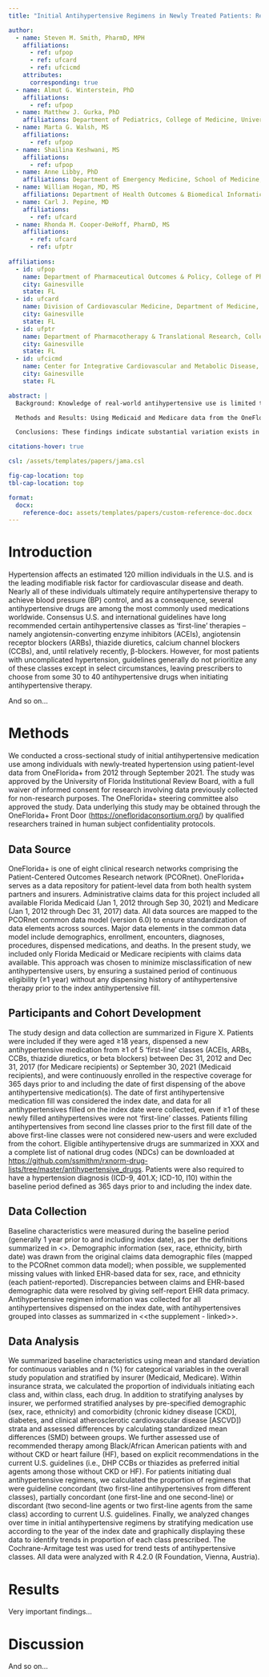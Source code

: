 ```yaml
---
title: "Initial Antihypertensive Regimens in Newly Treated Patients: Real World Evidence from the OneFlorida+ Clinical Research Network"

author: 
  - name: Steven M. Smith, PharmD, MPH
    affiliations:
      - ref: ufpop
      - ref: ufcard
      - ref: ufcicmd
    attributes: 
      corresponding: true
  - name: Almut G. Winterstein, PhD
    affiliations:
      - ref: ufpop
  - name: Matthew J. Gurka, PhD
    affiliations: Department of Pediatrics, College of Medicine, University of Florida
  - name: Marta G. Walsh, MS
    affiliations:
      - ref: ufpop
  - name: Shailina Keshwani, MS
    affiliations:
      - ref: ufpop
  - name: Anne Libby, PhD
    affiliations: Department of Emergency Medicine, School of Medicine, University of Colorado Denver
  - name: William Hogan, MD, MS
    affiliations: Department of Health Outcomes & Biomedical Informatics, College of Medicine, University of Florida
  - name: Carl J. Pepine, MD
    affiliations:
      - ref: ufcard
  - name: Rhonda M. Cooper-DeHoff, PharmD, MS
    affiliations: 
      - ref: ufcard
      - ref: ufptr
        
affiliations:
  - id: ufpop
    name: Department of Pharmaceutical Outcomes & Policy, College of Pharmacy, University of Florida
    city: Gainesville
    state: FL
  - id: ufcard
    name: Division of Cardiovascular Medicine, Department of Medicine, College of Medicine, University of Florida
    city: Gainesville
    state: FL
  - id: ufptr
    name: Department of Pharmacotherapy & Translational Research, College of Pharmacy, University of Florida
    city: Gainesville
    state: FL
  - id: ufcicmd
    name: Center for Integrative Cardiovascular and Metabolic Disease, University of Florida
    city: Gainesville
    state: FL

abstract: |
  Background: Knowledge of real-world antihypertensive use is limited to prevalent hypertension, limiting our understanding of how treatment evolves and its contribution to persistently poor BP control. We sought to characterize antihypertensive initiation among new users. 

  Methods and Results: Using Medicaid and Medicare data from the OneFlorida+ Clinical Research Consortium, we identified new users of ≥1 first-line antihypertensives (angiotensin converting enzyme inhibitor [ACEI], calcium channel blocker [CCB], angiotensin receptor blocker [ARB], thiazide diuretic, or β-blocker) between 2013 and 2021 among adults with diagnosed hypertension, and no antihypertensive fill during the 12 months prior. We evaluated initial antihypertensive regimens by class and drug overall and across study years, and examined variation in antihypertensive initiation across demographic (sex, race, ethnicity), comorbidity (chronic kidney disease, diabetes, and atherosclerotic cardiovascular disease). We identified 143,054 patients initiating 188,995 antihypertensives (75% monotherapy; 25% combination therapy), with mean age, 59 years and 57% of whom were women. The most commonly initiated antihypertensive class overall was ACEIs (39%) followed by β-blockers (31%), CCBs (24%), thiazides (19%), and ARBs (11%). Excepting β-blockers, a single drug accounted for ≥75% of use of each class. β-blocker use decreased (35% to 26%) and CCB use increased (24% to 28%) over the study period, while initiation of most other classes remained relatively stable. We also observed significant differences in antihypertensive selection across demographic and comorbidity strata. 

  Conclusions: These findings indicate substantial variation exists in initial antihypertensive prescribing and there remain significant gaps between current guideline recommendations and real-world implementation in early hypertension care.

citations-hover: true

csl: /assets/templates/papers/jama.csl

fig-cap-location: top
tbl-cap-location: top

format:
  docx:
    reference-doc: assets/templates/papers/custom-reference-doc.docx
---
```


# Introduction

Hypertension affects an estimated 120 million individuals in the U.S. and is the leading modifiable risk factor for cardiovascular disease and death. Nearly all of these individuals ultimately require antihypertensive therapy to achieve blood pressure (BP) control, and as a consequence, several antihypertensive drugs are among the most commonly used medications worldwide. Consensus U.S. and international guidelines have long recommended certain antihypertensive classes as 'first-line' therapies -- namely angiotensin-converting enzyme inhibitors (ACEIs), angiotensin receptor blockers (ARBs), thiazide diuretics, calcium channel blockers (CCBs), and, until relatively recently, β-blockers. However, for most patients with uncomplicated hypertension, guidelines generally do not prioritize any of these classes except in select circumstances, leaving prescribers to choose from some 30 to 40 antihypertensive drugs when initiating antihypertensive therapy.

And so on...

# Methods

We conducted a cross-sectional study of initial antihypertensive medication use among individuals with newly-treated hypertension using patient-level data from OneFlorida+ from 2012 through September 2021. The study was approved by the University of Florida Institutional Review Board, with a full waiver of informed consent for research involving data previously collected for non-research purposes. The OneFlorida+ steering committee also approved the study. Data underlying this study may be obtained through the OneFlorida+ Front Door (<https://onefloridaconsortium.org/>) by qualified researchers trained in human subject confidentiality protocols.

## Data Source

OneFlorida+ is one of eight clinical research networks comprising the Patient-Centered Outcomes Research network (PCORnet). OneFlorida+ serves as a data repository for patient-level data from both health system partners and insurers. Administrative claims data for this project included all available Florida Medicaid (Jan 1, 2012 through Sep 30, 2021) and Medicare (Jan 1, 2012 through Dec 31, 2017) data. All data sources are mapped to the PCORnet common data model (version 6.0) to ensure standardization of data elements across sources. Major data elements in the common data model include demographics, enrollment, encounters, diagnoses, procedures, dispensed medications, and deaths. In the present study, we included only Florida Medicaid or Medicare recipients with claims data available. This approach was chosen to minimize misclassification of new antihypertensive users, by ensuring a sustained period of continuous eligibility (≥1 year) without any dispensing history of antihypertensive therapy prior to the index antihypertensive fill.

## Participants and Cohort Development

The study design and data collection are summarized in Figure X. Patients were included if they were aged ≥18 years, dispensed a new antihypertensive medication from ≥1 of 5 'first-line' classes (ACEIs, ARBs, CCBs, thiazide diuretics, or beta blockers) between Dec 31, 2012 and Dec 31, 2017 (for Medicare recipients) or September 30, 2021 (Medicaid recipients), and were continuously enrolled in the respective coverage for 365 days prior to and including the date of first dispensing of the above antihypertensive medication(s). The date of first antihypertensive medication fill was considered the index date, and data for all antihypertensives filled on the index date were collected, even if ≥1 of these newly filled antihypertensives were not 'first-line' classes. Patients filling antihypertensives from second line classes prior to the first fill date of the above first-line classes were not considered new-users and were excluded from the cohort. Eligible antihypertensive drugs are summarized in XXX and a complete list of national drug codes (NDCs) can be downloaded at <https://github.com/ssmithm/rxnorm-drug-lists/tree/master/antihypertensive_drugs>. Patients were also required to have a hypertension diagnosis (ICD-9, 401.X; ICD-10, I10) within the baseline period defined as 365 days prior to and including the index date.

## Data Collection

Baseline characteristics were measured during the baseline period (generally 1 year prior to and including index date), as per the definitions summarized in <<supplement link>>. Demographic information (sex, race, ethnicity, birth date) was drawn from the original claims data demographic files (mapped to the PCORnet common data model); when possible, we supplemented missing values with linked EHR-based data for sex, race, and ethnicity (each patient-reported). Discrepancies between claims and EHR-based demographic data were resolved by giving self-report EHR data primacy. Antihypertensive regimen information was collected for all antihypertensives dispensed on the index date, with antihypertensives grouped into classes as summarized in <<the supplement - linked>>.

## Data Analysis

We summarized baseline characteristics using mean and standard deviation for continuous variables and n (%) for categorical variables in the overall study population and stratified by insurer (Medicaid, Medicare). Within insurance strata, we calculated the proportion of individuals initiating each class and, within class, each drug. In addition to stratifying analyses by insurer, we performed stratified analyses by pre-specified demographic (sex, race, ethnicity) and comorbidity (chronic kidney disease \[CKD\], diabetes, and clinical atherosclerotic cardiovascular disease \[ASCVD\]) strata and assessed differences by calculating standardized mean differences (SMD) between groups. We further assessed use of recommended therapy among Black/African American patients with and without CKD or heart failure (HF), based on explicit recommendations in the current U.S. guidelines (i.e., DHP CCBs or thiazides as preferred initial agents among those without CKD or HF). For patients initiating dual antihypertensive regimens, we calculated the proportion of regimens that were guideline concordant (two first-line antihypertensives from different classes), partially concordant (one first-line and one second-line) or discordant (two second-line agents or two first-line agents from the same class) according to current U.S. guidelines. Finally, we analyzed changes over time in initial antihypertensive regimens by stratifying medication use according to the year of the index date and graphically displaying these data to identify trends in proportion of each class prescribed. The Cochrane-Armitage test was used for trend tests of antihypertensive classes. All data were analyzed with R 4.2.0 (R Foundation, Vienna, Austria).

# Results

Very important findings... 

# Discussion

And so on...



